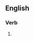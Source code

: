 ==English==

===Verb===
{{head|en|present participle}}

# {{present participle of|frizzle|lang=en|nocat=1}}